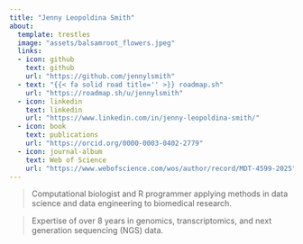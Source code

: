 ```yaml
---
title: "Jenny Leopoldina Smith"
about: 
  template: trestles
  image: "assets/balsamroot_flowers.jpeg"
  links:
  - icon: github
    text: github
    url: "https://github.com/jennylsmith"
  - text: "{{< fa solid road title='' >}} roadmap.sh"
    url: "https://roadmap.sh/u/jennylsmith"
  - icon: linkedin
    text: linkedin
    url: "https://www.linkedin.com/in/jenny-leopoldina-smith/"
  - icon: book
    text: publications
    url: "https://orcid.org/0000-0003-0402-2779"
  - icon: journal-album
    text: Web of Science
    url: "https://www.webofscience.com/wos/author/record/MDT-4599-2025"
---
```


>  Computational biologist and R programmer applying methods in data science and data engineering to biomedical research. 

> Expertise of over 8 years in genomics, transcriptomics, and next generation sequencing (NGS) data.


